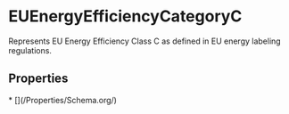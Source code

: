 # EUEnergyEfficiencyCategoryC

Represents EU Energy Efficiency Class C as defined in EU energy labeling regulations.

## Properties

<Grid>
* [](/Properties/Schema.org/)

</Grid>


